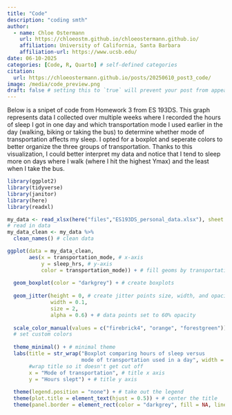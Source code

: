 ```yaml
---
title: "Code"
description: "coding smth"
author:
  - name: Chloe Ostermann
    url: https://chloeostm.github.io/chloeostermann.github.io/
    affiliation: University of California, Santa Barbara
    affiliation-url: https://www.ucsb.edu/ 
date: 06-10-2025
categories: [Code, R, Quarto] # self-defined categories
citation: 
  url: https://chloeostermann.github.io/posts/20250610_post3_code/ 
image: /media/code_preview.png
draft: false # setting this to `true` will prevent your post from appearing on your listing page until you're ready!
---
```


Below is a snipet of code from Homework 3 from ES 193DS. This graph represents data I collected over multiple weeks where I recorded the hours of sleep I got in one day and which transportation mode I used earlier in the day (walking, biking or taking the bus) to determine whether mode of transportation affects my sleep. I opted for a boxplot and seperate colors to better organize the three groups of transportation. Thanks to this visualization, I could better interpret my data and notice that I tend to sleep more on days where I walk (where I hit the highest Ymax) and the least when I take the bus. 

```r
library(ggplot2)
library(tidyverse)
library(janitor)
library(here)
library(readxl)

my_data <- read_xlsx(here("files","ES193DS_personal_data.xlsx"), sheet = "Sheet1") 
# read in data
my_data_clean <- my_data %>% 
  clean_names() # clean data

ggplot(data = my_data_clean, 
       aes(x = transportation_mode, # x-axis
           y = sleep_hrs, # y-axis
           color = transportation_mode)) + # fill geoms by transportation mode
  
  geom_boxplot(color = "darkgrey") + # create boxplots
  
  geom_jitter(height = 0, # create jitter points size, width, and opacity
              width = 0.1,
              size = 2,
              alpha = 0.6) + # data points set to 60% opacity
  
  scale_color_manual(values = c("firebrick4", "orange", "forestgreen")) + 
  # set custom colors
  
  theme_minimal() + # minimal theme
  labs(title = str_wrap("Boxplot comparing hours of sleep versus 
                        mode of transportation used in a day", width = 60),  # set title
       #wrap title so it doesn't get cut off
       x = "Mode of transportation", # title x axis
       y = "Hours slept") + # title y axis
  
  theme(legend.position = "none") + # take out the legend
  theme(plot.title = element_text(hjust = 0.5)) + # center the title
  theme(panel.border = element_rect(color = "darkgrey", fill = NA, linewidth = 1)) # keep panel border


```

